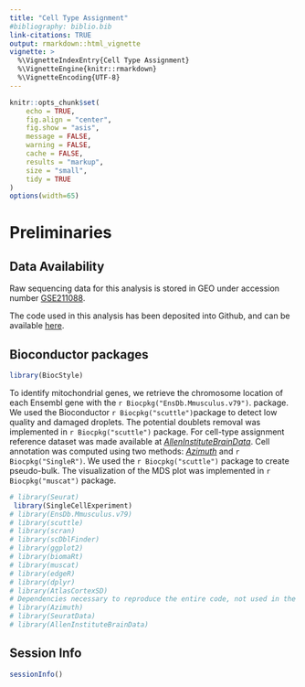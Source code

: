 ```yaml
---
title: "Cell Type Assignment"
#bibliography: biblio.bib
link-citations: TRUE
output: rmarkdown::html_vignette
vignette: >
  %\VignetteIndexEntry{Cell Type Assignment}
  %\VignetteEngine{knitr::rmarkdown}
  %\VignetteEncoding{UTF-8}
---
```


```r
knitr::opts_chunk$set(
	echo = TRUE,
	fig.align = "center",
	fig.show = "asis",
	message = FALSE,
	warning = FALSE,
	cache = FALSE,
	results = "markup",
	size = "small",
	tidy = TRUE
)
options(width=65)
```


# Preliminaries

## Data Availability

Raw sequencing data for this analysis is stored in GEO under accession number [GSE211088](https://www.ncbi.nlm.nih.gov/geo/query/acc.cgi?acc=GSE211088). 

The code used in this analysis has been deposited into Github, and can be available [here](https://github.com/PeixotoLab/RNAseq_sleep/tree/main/02_analysis_snrnaseq).

## Bioconductor packages

```r
library(BiocStyle)
```

To identify mitochondrial genes, we retrieve the chromosome location of each Ensembl gene with the `r Biocpkg("EnsDb.Mmusculus.v79")`.  package. We used the Bioconductor `r Biocpkg("scuttle")`package to detect low quality and damaged droplets. The potential doublets removal was implemented in `r Biocpkg("scuttle")` package. For cell-type assignment reference dataset was made available at [*AllenInstituteBrainData*](https://github.com/drighelli/AllenInstituteBrainData). Cell annotation was computed using two methods: [*Azimuth*](https://github.com/satijalab/azimuth) and `r Biocpkg("SingleR")`. We used the `r Biocpkg("scuttle")` package to create pseudo-bulk. The visualization of the MDS plot was implemented in `r Biocpkg("muscat")` package.

```r
# library(Seurat)
 library(SingleCellExperiment)
# library(EnsDb.Mmusculus.v79)
# library(scuttle)
# library(scran)
# library(scDblFinder) 
# library(ggplot2)
# library(biomaRt)
# library(muscat)
# library(edgeR)
# library(dplyr)
# library(AtlasCortexSD)
# Dependencies necessary to reproduce the entire code, not used in the website
# library(Azimuth) 
# library(SeuratData)
# library(AllenInstituteBrainData)
```

<!-- # Data pre-processing -->

<!-- ## Data setting -->

<!-- Load single-nuclear RNA-seq dataset.  -->

<!-- ```{r, eval=FALSE} -->
<!-- url <- "https://zenodo.org/records/10078998/files/sce_mouse_sleep_snrnaseq_complete.rds" -->
<!-- system(paste0("curl ", url)) -->
<!-- snrna_data <- readRDS("sce_mouse_sleep_snrnaseq_complete.rds") -->
<!-- snrna_data -->
<!-- ``` -->

<!-- We added the UMI counts of spliced mRNA and introns sharing the same Ensembl ID. To identify mitochondrial genes, we retrieve the chromosome location of each ensembl gene with the EnsDb.Mmusculus.v79 package. We split the data into six SingleCellExperiment objects, one for each mouse. -->

<!-- ```{r, eval=FALSE} -->
<!-- # Exons -->
<!-- exons <- snrna_data[-which(grepl("-I", rownames(snrna_data))), ] -->
<!-- rownames(exons) <- substring(rownames(exons), 1, 18) -->

<!-- introns <- snrna_data[which(grepl("-I", rownames(snrna_data))), ] -->
<!-- rownames(introns) <- substring(rownames(introns), 1, 18) -->

<!-- # We identified introns and exons with the same Ensembl ID -->
<!-- same_ensembl <- intersect(rownames(exons), rownames(introns)) -->
<!-- exons <- exons[same_ensembl, ] -->
<!-- exons <- exons[order(rownames(exons)), ] -->
<!-- introns <- introns[same_ensembl, ] -->
<!-- introns <- introns[order(rownames(introns)), ] -->

<!-- rownames(snrna_data) <- substring(rownames(snrna_data), 1, 18) -->
<!-- # Remove the introns and exons with the same Ensembl ID -->
<!-- # from the single-nuclear data. -->
<!-- snrna_data <- snrna_data[! rownames(snrna_data) %in% same_ensembl, ] -->

<!-- # A new SingleCellExperiment object was created, where the sum of the UMI counts -->
<!-- # of spliced mRNA and introns sharing the same Ensembl ID was added. -->
<!-- sce <- SingleCellExperiment(assays = list( -->
<!--   counts = rbind(counts(snrna_data), counts(exons) + counts(introns)) -->
<!-- )) -->

<!-- colData(sce) <- colData(snrna_data) -->
<!-- sce$sample_id[sce$sample_id == "8E"] <- "6E" -->

<!-- # We created the sleep condition variable -->
<!-- sce$condition <- sce$sample_id -->
<!-- sce$condition[grep("C", sce$condition)] <- "HC" # Home Cage (HC) -->
<!-- sce$condition[grep("E", sce$condition)] <- "SD" # Sleep Deprivated (SD) -->

<!-- sce$sample_id <- paste(substr(sce$sample_id, 1, 1), sce$condition, sep = "") -->
<!-- ``` -->

<!-- ```{r, eval=FALSE} -->
<!-- # To identify mitochondrial genes, we retrieved the chromosome location of -->
<!-- # each Ensembl Gene ID. -->
<!-- ensids <- rownames(sce) -->
<!-- map <- mapIds(EnsDb.Mmusculus.v79, keys = ensids, -->
<!--               column = "SEQNAME", keytype = "GENEID") -->

<!-- stopifnot(length(map) == nrow(sce)) -->
<!-- rowData(sce)$CHR <- map -->

<!-- # We split the data into six SingleCellExperiment objects, -->
<!-- # one for each mouse. -->
<!-- scelist <- list(sce[, sce$sample_id == "1HC"], sce[, sce$sample_id == "2SD"], -->
<!--                 sce[, sce$sample_id == "3HC"], sce[, sce$sample_id == "4SD"], -->
<!--                 sce[, sce$sample_id == "5HC"], sce[, sce$sample_id == "6SD"]) -->
<!-- ``` -->

<!-- ## Quality controls -->

<!-- For each sample, we used the Bioconductor scuttle package to detect low quality and damaged droplets. Particularly, we computed per-cell quality-control metrics with the *perCellQCMetrics* function; these metrics include the sum of UMI counts, the number of detected genes, and the percentage of mitochondrial counts.  -->

<!-- ```{r, eval=FALSE} -->
<!-- scelist_filt <- list() -->
<!-- for (i in seq_along(scelist)) { -->
<!--   stats <- perCellQCMetrics(scelist[[i]],  -->
<!--                             subsets = list(Mito = which(rowData(scelist[[i]])$CHR == "MT"))) -->
<!--   high_mito <- isOutlier(stats$subsets_Mito_percent, type = "higher") -->

<!--   colData(scelist[[i]]) <- cbind(colData(scelist[[i]]), stats) -->
<!--   scelist[[i]]$high_mito <- high_mito -->

<!--   qc_lib <- isOutlier(scelist[[i]]$sum, log = TRUE, type = "lower") -->
<!--   qc_nexprs <- isOutlier(scelist[[i]]$detected, log = TRUE, type = "lower") -->
<!--   discard <- qc_lib | qc_nexprs | scelist[[i]]$high_mito -->

<!--   scelist_filt[[i]] <- scelist[[i]][, !discard] -->
<!-- } -->

<!-- # Log-normalized counts -->
<!-- scelist_filt <- lapply(scelist_filt, function(x) logNormCounts(x)) -->
<!-- ``` -->

<!-- ## Doublets removal -->

<!-- Lastly, for each sample, we removed potential doublets with the scDblFinder (v1.12.0) package, using the *computeDoubletDensity* function to calculate the scores and the *doubletThresholding* function to set the doublet scores threshold with the *griffiths* method. -->

<!-- ```{r, eval=FALSE} -->
<!-- # HVGs were calculated for each sample -->
<!-- topgs <- lapply(scelist_filt, function(x) getTopHVGs(x, prop = 0.1)) -->

<!-- for (i in seq_along(scelist_filt)) { -->
<!--   set.seed(422) -->
<!--   # Function to calculate the scores -->
<!--   scores <- computeDoubletDensity(scelist_filt[[i]], subset.row = topgs[[i]]) -->
<!--   # Function to set the doublet scores threshold -->
<!--   dbl_calls <- doubletThresholding(data.frame(score = scores), method = "griffiths", returnType = "call") -->

<!--   colData(scelist_filt[[i]]) <- cbind.DataFrame(colData(scelist_filt[[i]]), dbl_calls, scores) -->
<!-- } -->

<!-- scelist_sgl <- lapply(scelist_filt, function(u) u[, !u$dbl_calls == "doublet"]) -->
<!-- names(scelist_sgl) <- levels(factor(sce$sample_id)) -->

<!-- scelist_sgl -->
<!-- ``` -->

<!-- # Cell-type annotation -->

<!-- ## Reference dataset -->

<!-- To identify cell types, we used the [Allen Whole Cortex & Hippocampus - 10x genomics (v2021)](https://www.sciencedirect.com/science/article/pii/S0092867421005018) as reference dataset . This dataset was imported by the *AllenInstituteBrainData* function of the AllenInstituteBrainData. We then selected the “Non-Neuronal”, “Glutamatergic” and “GABAergic” clusters coming from the Visual Cortex (VIS, VISl, VISm, VISp) to annotate our dataset. For computational issues, we selected a random subset of 100,000 cortical cells. -->
<!-- Cell annotation was computed with an automatic and reference-based method: Azimuth. -->

<!-- ```{r, eval=FALSE} -->
<!-- # Load reference dataset  -->
<!-- reference <- AllenInstituteBrainData("Allen_Mouse_2021") -->
<!-- rownames(reference) <- rowData(reference)$X -->
<!-- reference -->

<!-- # Select clusters from the Visual Cortex -->
<!-- reference <- reference[, c(reference$region_label == "VIS" | -->
<!--                              reference$region_label == "VISl" | -->
<!--                              reference$region_label == "VISm" | -->
<!--                              reference$region_label == "VISp")] -->
<!-- # Select cortex labels -->
<!-- reference <- reference[, !is.na(reference$subclass_label) & reference$subclass_label != ""] -->
<!-- reference <- reference[, -which(grepl("ENT", reference$subclass_label))] -->
<!-- reference <- reference[, -which(grepl("PPP", reference$subclass_label))] -->
<!-- reference <- reference[, -which(grepl("CR", reference$subclass_label))] -->
<!-- reference <- reference[, -which(grepl("Meis", reference$subclass_label))] -->
<!-- reference <- reference[, -which(grepl("SUB", reference$subclass_label))] -->

<!-- # For computational issues, we decided to select 100,000 cortical random cells. -->
<!-- # First, all cell was selected from the cell types with less than 100 cells. -->
<!-- no_random <- reference[, c(reference$subclass_label == "SMC-Peri" |  -->
<!--                              reference$subclass_label == "VLMC")] -->

<!-- # The resting cell types were selected. -->
<!-- reference <- reference[, !c(reference$subclass_label == "SMC-Peri" |  -->
<!--                               reference$subclass_label == "VLMC")] -->

<!-- df <- data.frame(colData(reference)) -->
<!-- # First, we randomly selected 100 cells for each cell type. -->
<!-- set.seed(23) -->
<!-- random <- df %>% group_by(subclass_label) %>% slice_sample(n = 100) -->
<!-- random100 <- reference[, colnames(reference) %in% random$sample_name] -->

<!-- reference <- reference[, !(colnames(reference) %in% random$sample_name)] -->

<!-- # Then, we randomly selected 98046 of the resting cells -->
<!-- set.seed(23) -->
<!-- reference <- reference[, sample(colnames(reference), 98046)] -->

<!-- reference <- cbind(reference, random100, no_random) -->
<!-- reference -->
<!-- ``` -->

<!-- ## Cell-type annotation with Azimuth  -->

<!-- For the Azimuth method, the reference data was converted into a Seurat object and into a Azimuth compatible object, using the *AzimuthReference* function of the Azimuth package. Then query samples were merged and were converted into a Seurat object.  -->

<!-- ```{r, eval=FALSE} -->
<!-- # First, the reference dataset was converted into Seurat object -->
<!-- counts <- as.matrix(counts(reference)) -->
<!-- coldata <- colData(reference) -->
<!-- reference_so <- CreateSeuratObject(counts = counts, -->
<!--                                    meta.data = data.frame(coldata)) -->

<!-- # And we created a compatible object for Azimuth cell annotation -->
<!-- reference_so <- SCTransform(reference_so, assay = "RNA", new.assay.name = "SCT", -->
<!--                             variable.features.n = 2000, verbose = TRUE, -->
<!--                             conserve.memory = TRUE) -->
<!-- reference_so <- RunPCA(reference_so, assay = "SCT", npcs = 50, verbose = FALSE, -->
<!--                        reduction.name = "PCA", return.model = TRUE) -->
<!-- reference_so <- RunUMAP(reference_so, assay = "SCT", reduction = "PCA", -->
<!--                         dims = seq_len(50), seed.use = 1, verbose = FALSE, -->
<!--                         reduction.name = "umap", return.model = TRUE) -->

<!-- reference_so$subclass_label <- as.factor(reference_so$subclass_label) -->
<!-- Idents(object = reference_so) <- "subclass_label" -->

<!-- # Azimuth-compatible object -->
<!-- reference_azimuth <- AzimuthReference(reference_so, refUMAP = "umap", -->
<!--                                       refDR = "PCA", refAssay = "SCT", -->
<!--                                       dims = 1:50, metadata = c("subclass_label"), -->
<!--                                       verbose = TRUE) -->

<!-- # save reference in a folder called "reference" -->
<!-- ref_dir <- "reference/" -->
<!-- SaveAnnoyIndex(object = reference_azimuth[["refdr.annoy.neighbors"]],  -->
<!--                file = file.path(ref_dir, "idx.annoy")) -->
<!-- saveRDS(object = reference_azimuth, file = file.path(ref_dir, "ref.Rds")) -->
<!-- ``` -->

<!-- The query dataset was converted into a Seurat object. -->

<!-- ```{r, eval=FALSE} -->
<!-- # The six SingleCellExperiment were combined and converted into a Seurat object. -->
<!-- counts <- cbind(counts(scelist_sgl[[1]]), counts(scelist_sgl[[2]]), -->
<!--                 counts(scelist_sgl[[3]]), counts(scelist_sgl[[4]]),  -->
<!--                 counts(scelist_sgl[[5]]), counts(scelist_sgl[[6]])) -->

<!-- sample_id <- c(scelist_sgl[[1]]$sample_id, scelist_sgl[[2]]$sample_id,  -->
<!--                scelist_sgl[[3]]$sample_id, scelist_sgl[[4]]$sample_id,  -->
<!--                scelist_sgl[[5]]$sample_id, scelist_sgl[[6]]$sample_id) -->

<!-- condition <- c(scelist_sgl[[1]]$condition, scelist_sgl[[2]]$condition,  -->
<!--                scelist_sgl[[3]]$condition, scelist_sgl[[4]]$condition,  -->
<!--                scelist_sgl[[5]]$condition, scelist_sgl[[6]]$condition) -->

<!-- sce_obj <-  SingleCellExperiment(assays = list(counts = counts)) -->
<!-- sce_obj$sample_id <- sample_id -->
<!-- sce_obj$condition <- condition -->
<!-- colnames(sce_obj) <- paste(colnames(sce_obj), sce_obj$sample_id, sep = "_") -->

<!-- # SCE object was converted into a Seurat object -->
<!-- seurat_obj <- CreateSeuratObject(counts = counts(sce_obj),  -->
<!--                                  meta.data = data.frame(colData(sce_obj))) -->
<!-- ``` -->

<!-- Cell annotation was computed using the *RunAzimuth* function of the Azimuth package. The t-SNE and the UMAP embeddings were computed using the *RunTSNE* and *RunUMAP* functions of the Seurat package with seed.use = 1. -->

<!-- ```{r, eval=FALSE} -->
<!-- # Cell-type annotation with Azimuth -->
<!-- seurat_obj <- RunAzimuth(seurat_obj, reference = "reference/") -->

<!-- # Dimensional reduction -->
<!-- seurat_obj <- RunTSNE(seurat_obj, reduction = "integrated_dr",  -->
<!--                       dims = seq_len(20), seed.use = 1, do.fast = TRUE,  -->
<!--                       verbose = FALSE, reduction.name = "TSNE") -->

<!-- seurat_obj <- RunUMAP(seurat_obj, reduction = "integrated_dr",  -->
<!--                       dims = seq_len(20), seed.use = 1, verbose = FALSE, -->
<!--                       reduction.name = "UMAP") -->
<!-- ``` -->

<!-- ```{r, echo=FALSE} -->
<!-- url <- "https://zenodo.org/records/10078998/files/snrna_seurat_annot.rds" -->
<!-- system(paste0("curl ", url)) -->
<!-- seurat_obj <- readRDS("snrna_seurat_annot.rds") -->
<!-- ``` -->

<!-- ## Dimensional reduction visualization  -->

<!-- To visualize the assigned labels in two dimensions, the UMAP embeddings were computed using the *DimPlot* function of the Seurat package, with option *reduction = “integrated_dr”*, where *“integrated_dr”* is the supervised principal component analysis obtained by the Azimuth method. -->

<!-- ```{r} -->
<!-- # Palette color creation  -->
<!-- label_color <- c("Astro", "Car3", "Endo", "L2/3 IT CTX", "L4/5 IT CTX", "L5 IT CTX", "L5 PT CTX", "L5/6 NP CTX", "L6 CT CTX", "L6 IT CTX" , "L6b CTX", "Lamp5", "Micro-PVM", "Oligo", "Pvalb",    "SMC-Peri", "Sncg", "Sst", "Sst Chodl", "Vip", "VLMC") -->

<!-- subclass_color <- c("#957b46", "#5100FF", "#c95f3f", "#0BE652", "#00E5E5", "#50B2AD", "#0D5B78",   "#3E9E64",  "#2D8CB8" ,  "#A19922",   "#7044AA",   "#DA808C", "#94AF97", "#744700", "#D93137",   "#4c1130" ,  "#ffff00",   "#FF9900", "#B1B10C",   "#B864CC",   "#a9bd4f") -->

<!-- names(subclass_color) <- label_color -->

<!-- umap_plot <- DimPlot(seurat_obj, reduction = "UMAP", group.by = "predicted.subclass_label")+ -->
<!--   NoLegend() + labs(x = "UMAP1", y="UMAP2") + ggtitle("") +  -->
<!--   scale_color_manual(values = subclass_color) -->
<!-- umap_plot <- LabelClusters(umap_plot, id = "predicted.subclass_label",  fontface = "bold", color = "black", size=2) -->
<!-- umap_plot <- umap_plot + theme(axis.text=element_text(size=7), axis.title=element_text(size=7)) -->
<!-- umap_plot -->
<!-- ``` -->

<!-- # Multidimensional Scaling (MDS) -->

<!-- For the next analysis, cell-types with more than 500 cells were selected. -->

<!-- ```{r} -->
<!-- # Add the Azimuth labels into the SingleCellExperiment object -->
<!-- sce_obj$azimuth_labels <- seurat_obj$predicted.subclass_label -->

<!-- # Cell-types with less than 500 cells were removed -->
<!-- sce_obj <- sce_obj[, !c(sce_obj$azimuth_labels == "Car3" | -->
<!--                           sce_obj$azimuth_labels == "Endo" | -->
<!--                           sce_obj$azimuth_labels == "Lamp5" | -->
<!--                           sce_obj$azimuth_labels == "Sncg" | -->
<!--                           sce_obj$azimuth_labels == "Sst Chodl" | -->
<!--                           sce_obj$azimuth_labels == "VLMC")] -->
<!-- ``` -->

<!-- We created the pseudo-bulk samples with the function *aggregateAcrossCells* of the scuttle package. In other words, we computed sum counts values for each feature for each cell-type and mouse. -->

<!-- ```{r} -->
<!-- # Pseudo-bulk creation -->
<!-- snrna_pb <- aggregateAcrossCells(sce_obj, use.assay.type = "counts",  -->
<!--                                  id = DataFrame(label = sce_obj$azimuth_labels,  -->
<!--                                                 sample = sce_obj$sample_id)) -->
<!-- colnames(snrna_pb) <- paste(snrna_pb$azimuth_labels, snrna_pb$sample_id, sep = "_") -->
<!-- snrna_pb <- logNormCounts(snrna_pb) -->

<!-- # Cell-type class variable was created -->
<!-- snrna_pb$class <- snrna_pb$azimuth_labels -->
<!-- snrna_pb$class[which(grepl("CTX", snrna_pb$class))] <- "Glutamatergic" -->

<!-- snrna_pb$class[which(grepl("-", snrna_pb$class))] <- "Other" -->

<!-- snrna_pb$class[!(snrna_pb$class == "Astro" | snrna_pb$class == "Oligo" | snrna_pb$class == "Glutamatergic" | -->
<!--              snrna_pb$class == "Other")] <- "GABAergic" -->
<!-- ``` -->

<!-- Finally, a pseudo-bulk level Multidimensional Scaling (MDS) plot was created with the *pbMDS* function of muscat package. Each point represents one subpopulation-sample instance; points are colored by subpopulation and shaped by treatment. -->

<!-- ```{r} -->

<!-- neuronal_color <- subclass_color[-c(1:3, 12:14, 16, 17, 19, 21)] -->

<!-- # MDS plot according to the Glutamatergic labels -->
<!-- prep_sce <- prepSCE(snrna_pb[, snrna_pb$class == "Glutamatergic"], -->
<!--                     kid = "azimuth_labels", -->
<!--                     gid = "condition",   -->
<!--                     sid = "sample_id", -->
<!--                     drop = TRUE) -->
<!-- pb <-  aggregateData(prep_sce, assay = "logcounts", -->
<!--                      by = c("cluster_id", "sample_id")) -->

<!-- pbMDS(pb) + scale_color_manual(values = neuronal_color[1:8]) + -->
<!--   labs(col = "Cell-types", shape = "Condition") + -->
<!--   theme(axis.text = element_text(size = 7), axis.title = element_text(size = 7)) -->

<!-- # MDS plot according to the GABA-ergic labels -->
<!-- prep_sce <- prepSCE(snrna_pb[, snrna_pb$class == "GABAergic"], -->
<!--                     kid = "azimuth_labels", gid = "condition", -->
<!--                     sid = "sample_id", drop = TRUE) -->
<!-- pb <-  aggregateData(prep_sce, assay = "logcounts", -->
<!--                      by = c("cluster_id", "sample_id")) -->

<!-- pbMDS(pb) + scale_color_manual(values = neuronal_color[9:11]) + -->
<!--   labs(col = "Cell-types", shape = "Condition") + -->
<!--   theme(axis.text = element_text(size = 7), axis.title = element_text(size = 7)) -->

<!-- # MDS plot according to the Non-Neuronal labels -->
<!-- prep_sce <- prepSCE(snrna_pb[, (snrna_pb$class == "Astro" | -->
<!--                                   snrna_pb$class == "Oligo" | -->
<!--                                   snrna_pb$class == "Other")], -->
<!--                     kid = "azimuth_labels", gid = "condition", -->
<!--                     sid = "sample_id", drop = TRUE) -->
<!-- pb <-  aggregateData(prep_sce, assay = "logcounts",  -->
<!--                      by = c("cluster_id", "sample_id")) -->

<!-- other_color <- subclass_color[c(1, 13:14, 16)] -->

<!-- pbMDS(pb) + scale_color_manual(values = other_color) + -->
<!--   labs(col = "Cell-types", shape = "Condition") + -->
<!--   theme(legend.spacing.y = unit(0, "cm"), axis.text = element_text(size = 7), -->
<!--         axis.title = element_text(size = 7), legend.title = element_text(size = 7), -->
<!--         legend.text = element_text(size = 7), legend.key.size = unit(0.4, "cm")) -->

<!-- # MDS plot according to the neuronal labels on negative control genes -->
<!-- # Load negative control genes -->
<!-- negctrl <- read.table("SD_Negative_Controls.txt") -->
<!-- # Negative control gene was selected inside the pseudo-bulk object -->
<!-- pb_negctrl <- snrna_pb[rownames(snrna_pb) %in% negctrl$x, ] -->

<!-- prep_sce <- prepSCE(pb_negctrl[, !(pb_negctrl$class == "Astro" | -->
<!--                                      pb_negctrl$class == "Oligo" | -->
<!--                                      pb_negctrl$class == "Other")], -->
<!--                     kid = "azimuth_labels", gid = "condition", -->
<!--                     sid = "sample", drop = TRUE) -->
<!-- pb <-  aggregateData(prep_sce, assay = "logcounts",  -->
<!--                      by = c("cluster_id", "sample_id")) -->

<!-- pbMDS(pb) + scale_color_manual(values = neuronal_color) + -->
<!--   labs(col = "Cell-types", shape = "Condition") + -->
<!--   theme(legend.spacing.y = unit(0, "cm"), axis.text = element_text(size = 7), -->
<!--         axis.title = element_text(size = 7), legend.title = element_text(size = 7), -->
<!--         legend.text = element_text(size = 7), legend.key.size = unit(0.4, "cm")) -->
<!-- ``` -->

## Session Info

```r
sessionInfo()
```
